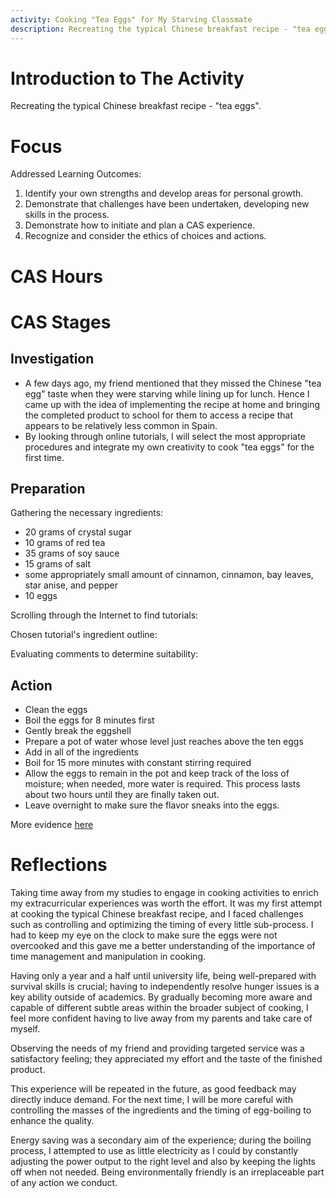 ```yaml
---
activity: Cooking "Tea Eggs" for My Starving Classmate
description: Recreating the typical Chinese breakfast recipe - "tea eggs".
---
```


# Introduction to The Activity

Recreating the typical Chinese breakfast recipe - "tea eggs".

# Focus

Addressed Learning Outcomes:

1. Identify your own strengths and develop areas for personal growth.
2. Demonstrate that challenges have been undertaken, developing new skills in the process.
3. Demonstrate how to initiate and plan a CAS experience.
4. Recognize and consider the ethics of choices and actions.

# CAS Hours

<CASStrandsHours creativityHours={0.5} activityHours={0} serviceHours={2.5} />

# CAS Stages

## Investigation

- A few days ago, my friend mentioned that they missed the Chinese "tea egg" taste when they were starving while lining up for lunch. Hence I came up with the idea of implementing the recipe at home and bringing the completed product to school for them to access a recipe that appears to be relatively less common in Spain.
- By looking through online tutorials, I will select the most appropriate procedures and integrate my own creativity to cook "tea eggs" for the first time.

## Preparation

Gathering the necessary ingredients:

- 20 grams of crystal sugar
- 10 grams of red tea
- 35 grams of soy sauce
- 15 grams of salt
- some appropriately small amount of cinnamon, cinnamon, bay leaves, star anise, and pepper
- 10 eggs

Scrolling through the Internet to find tutorials:

<SizedImage
  alt="prep"
  width="497"
  height="883"
  src="https://raw.githubusercontent.com/timthedev07/my-website/dev/assets/cas-evidence/tea-egg-cooking/prep1.PNG"
/>

Chosen tutorial's ingredient outline:

<SizedImage
  alt="prep"
  width="497"
  height="883"
  src="https://raw.githubusercontent.com/timthedev07/my-website/dev/assets/cas-evidence/tea-egg-cooking/prep2.PNG"
/>

Evaluating comments to determine suitability:

<SizedImage
  alt="prep"
  width="497"
  height="883"
  src="https://raw.githubusercontent.com/timthedev07/my-website/dev/assets/cas-evidence/tea-egg-cooking/prep3.PNG"
/>

## Action

- Clean the eggs
- Boil the eggs for 8 minutes first
- Gently break the eggshell
- Prepare a pot of water whose level just reaches above the ten eggs
- Add in all of the ingredients
- Boil for 15 more minutes with constant stirring required
- Allow the eggs to remain in the pot and keep track of the loss of moisture; when needed, more water is required. This process lasts about two hours until they are finally taken out.
- Leave overnight to make sure the flavor sneaks into the eggs.

<SizedImage
  alt="prep"
  height="403"
  width="302"
  src="https://raw.githubusercontent.com/timthedev07/my-website/dev/assets/cas-evidence/tea-egg-cooking/clean-eggs-img.jpg"
/>

<SizedImage
  alt="prep"
  width="403"
  height="302"
  src="https://raw.githubusercontent.com/timthedev07/my-website/dev/assets/cas-evidence/tea-egg-cooking/cook.jpg"
/>

More evidence [here](https://drive.google.com/drive/folders/1yl-DHYMyheh3TeNdQrsELRFqy2FJu7_k?usp=sharing)

# Reflections

Taking time away from my studies to engage in cooking activities to enrich my extracurricular experiences was worth the effort. It was my first attempt at cooking the typical Chinese breakfast recipe, and I faced challenges such as controlling and optimizing the timing of every little sub-process. I had to keep my eye on the clock to make sure the eggs were not overcooked and this gave me a better understanding of the importance of time management and manipulation in cooking.

Having only a year and a half until university life, being well-prepared with survival skills is crucial; having to independently resolve hunger issues is a key ability outside of academics. By gradually becoming more aware and capable of different subtle areas within the broader subject of cooking, I feel more confident having to live away from my parents and take care of myself.

Observing the needs of my friend and providing targeted service was a satisfactory feeling; they appreciated my effort and the taste of the finished product.

This experience will be repeated in the future, as good feedback may directly induce demand. For the next time, I will be more careful with controlling the masses of the ingredients and the timing of egg-boiling to enhance the quality.

Energy saving was a secondary aim of the experience; during the boiling process, I attempted to use as little electricity as I could by constantly adjusting the power output to the right level and also by keeping the lights off when not needed. Being environmentally friendly is an irreplaceable part of any action we conduct.
